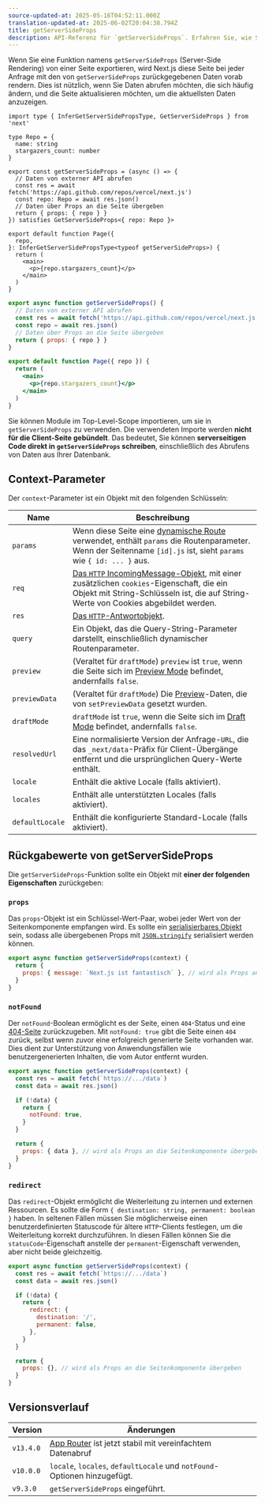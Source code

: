 ```yaml
---
source-updated-at: 2025-05-16T04:52:11.000Z
translation-updated-at: 2025-06-02T20:04:38.794Z
title: getServerSideProps
description: API-Referenz für `getServerSideProps`. Erfahren Sie, wie Sie mit Next.js Daten bei jeder Anfrage abrufen können.
---
```


Wenn Sie eine Funktion namens `getServerSideProps` (Server-Side Rendering) von einer Seite exportieren, wird Next.js diese Seite bei jeder Anfrage mit den von `getServerSideProps` zurückgegebenen Daten vorab rendern. Dies ist nützlich, wenn Sie Daten abrufen möchten, die sich häufig ändern, und die Seite aktualisieren möchten, um die aktuellsten Daten anzuzeigen.

```tsx filename="pages/index.tsx" switcher
import type { InferGetServerSidePropsType, GetServerSideProps } from 'next'

type Repo = {
  name: string
  stargazers_count: number
}

export const getServerSideProps = (async () => {
  // Daten von externer API abrufen
  const res = await fetch('https://api.github.com/repos/vercel/next.js')
  const repo: Repo = await res.json()
  // Daten über Props an die Seite übergeben
  return { props: { repo } }
}) satisfies GetServerSideProps<{ repo: Repo }>

export default function Page({
  repo,
}: InferGetServerSidePropsType<typeof getServerSideProps>) {
  return (
    <main>
      <p>{repo.stargazers_count}</p>
    </main>
  )
}
```

```jsx filename="pages/index.js" switcher
export async function getServerSideProps() {
  // Daten von externer API abrufen
  const res = await fetch('https://api.github.com/repos/vercel/next.js')
  const repo = await res.json()
  // Daten über Props an die Seite übergeben
  return { props: { repo } }
}

export default function Page({ repo }) {
  return (
    <main>
      <p>{repo.stargazers_count}</p>
    </main>
  )
}
```

Sie können Module im Top-Level-Scope importieren, um sie in `getServerSideProps` zu verwenden. Die verwendeten Importe werden **nicht für die Client-Seite gebündelt**. Das bedeutet, Sie können **serverseitigen Code direkt in `getServerSideProps` schreiben**, einschließlich des Abrufens von Daten aus Ihrer Datenbank.

## Context-Parameter

Der `context`-Parameter ist ein Objekt mit den folgenden Schlüsseln:

| Name            | Beschreibung                                                                                                                                                                                                           |
| --------------- | --------------------------------------------------------------------------------------------------------------------------------------------------------------------------------------------------------------------- |
| `params`        | Wenn diese Seite eine [dynamische Route](/docs/pages/building-your-application/routing/dynamic-routes) verwendet, enthält `params` die Routenparameter. Wenn der Seitenname `[id].js` ist, sieht `params` wie `{ id: ... }` aus. |
| `req`           | [Das `HTTP` IncomingMessage-Objekt](https://nodejs.org/api/http.html#http_class_http_incomingmessage), mit einer zusätzlichen `cookies`-Eigenschaft, die ein Objekt mit String-Schlüsseln ist, die auf String-Werte von Cookies abgebildet werden.    |
| `res`           | [Das `HTTP`-Antwortobjekt](https://nodejs.org/api/http.html#http_class_http_serverresponse).                                                                                                                        |
| `query`         | Ein Objekt, das die Query-String-Parameter darstellt, einschließlich dynamischer Routenparameter.                                                                                                                                          |
| `preview`       | (Veraltet für `draftMode`) `preview` ist `true`, wenn die Seite sich im [Preview Mode](/docs/pages/guides/preview-mode) befindet, andernfalls `false`.                                                                         |
| `previewData`   | (Veraltet für `draftMode`) Die [Preview](/docs/pages/guides/preview-mode)-Daten, die von `setPreviewData` gesetzt wurden.                                                                                                             |
| `draftMode`     | `draftMode` ist `true`, wenn die Seite sich im [Draft Mode](/docs/pages/guides/draft-mode) befindet, andernfalls `false`.                                                                                                        |
| `resolvedUrl`   | Eine normalisierte Version der Anfrage-`URL`, die das `_next/data`-Präfix für Client-Übergänge entfernt und die ursprünglichen Query-Werte enthält.                                                                              |
| `locale`        | Enthält die aktive Locale (falls aktiviert).                                                                                                                                                                              |
| `locales`       | Enthält alle unterstützten Locales (falls aktiviert).                                                                                                                                                                          |
| `defaultLocale` | Enthält die konfigurierte Standard-Locale (falls aktiviert).                                                                                                                                                                  |

## Rückgabewerte von getServerSideProps

Die `getServerSideProps`-Funktion sollte ein Objekt mit **einer der folgenden Eigenschaften** zurückgeben:

### `props`

Das `props`-Objekt ist ein Schlüssel-Wert-Paar, wobei jeder Wert von der Seitenkomponente empfangen wird. Es sollte ein [serialisierbares Objekt](https://developer.mozilla.org/docs/Glossary/Serialization) sein, sodass alle übergebenen Props mit [`JSON.stringify`](https://developer.mozilla.org/docs/Web/JavaScript/Reference/Global_Objects/JSON/stringify) serialisiert werden können.

```jsx
export async function getServerSideProps(context) {
  return {
    props: { message: `Next.js ist fantastisch` }, // wird als Props an die Seitenkomponente übergeben
  }
}
```

### `notFound`

Der `notFound`-Boolean ermöglicht es der Seite, einen `404`-Status und eine [404-Seite](/docs/pages/building-your-application/routing/custom-error#404-page) zurückzugeben. Mit `notFound: true` gibt die Seite einen `404` zurück, selbst wenn zuvor eine erfolgreich generierte Seite vorhanden war. Dies dient zur Unterstützung von Anwendungsfällen wie benutzergenerierten Inhalten, die vom Autor entfernt wurden.

```js
export async function getServerSideProps(context) {
  const res = await fetch(`https://.../data`)
  const data = await res.json()

  if (!data) {
    return {
      notFound: true,
    }
  }

  return {
    props: { data }, // wird als Props an die Seitenkomponente übergeben
  }
}
```

### `redirect`

Das `redirect`-Objekt ermöglicht die Weiterleitung zu internen und externen Ressourcen. Es sollte die Form `{ destination: string, permanent: boolean }` haben. In seltenen Fällen müssen Sie möglicherweise einen benutzerdefinierten Statuscode für ältere `HTTP`-Clients festlegen, um die Weiterleitung korrekt durchzuführen. In diesen Fällen können Sie die `statusCode`-Eigenschaft anstelle der `permanent`-Eigenschaft verwenden, aber nicht beide gleichzeitig.

```js
export async function getServerSideProps(context) {
  const res = await fetch(`https://.../data`)
  const data = await res.json()

  if (!data) {
    return {
      redirect: {
        destination: '/',
        permanent: false,
      },
    }
  }

  return {
    props: {}, // wird als Props an die Seitenkomponente übergeben
  }
}
```

## Versionsverlauf

| Version   | Änderungen                                                                                                     |
| --------- | ----------------------------------------------------------------------------------------------------------- |
| `v13.4.0` | [App Router](/docs/app/building-your-application/data-fetching) ist jetzt stabil mit vereinfachtem Datenabruf |
| `v10.0.0` | `locale`, `locales`, `defaultLocale` und `notFound`-Optionen hinzugefügt.                                         |
| `v9.3.0`  | `getServerSideProps` eingeführt.                                                                            |